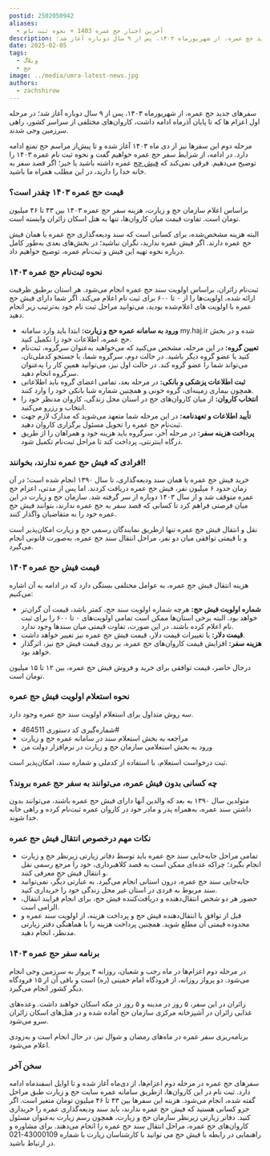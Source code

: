 ```yaml
---
postid: 2502050942
aliases:
  - آخرین اخبار حج عمره 1403 + نحوه ثبت نام
description: سفرهای جدید حج عمره، از شهریورماه ۱۴۰۳، پس از ۹ سال دوباره آغاز شد؛
date: 2025-02-05
tags:
  - وبلاگ
  - حج
image: ../media/umra-latest-news.jpg
authors:
  - zachshirow
---
```


سفرهای جدید حج عمره، از شهریورماه ۱۴۰۳، پس از ۹ سال دوباره آغاز شد؛ در مرحله اول اعزام‌ ها که تا پایان آذرماه ادامه داشت، کاروان‌های مختلفی از سراسر کشور، راهی سرزمین وحی شدند.

مرحله دوم این سفرها نیز از دی‌ ماه ۱۴۰۳ آغاز شده و تا پیش‌از مراسم حج تمتع ادامه دارد. در ادامه، از شرایط سفر حج عمره خواهیم گفت و نحوه ثبت نام عمره ۱۴۰۳ را توضیح می‌دهیم. فرقی نمی‌کند که [فیش حج](https://ziarat.co/fishhaj) عمره داشته باشید یا خیر؛ اگر قصد سفر به خانه خدا را دارید، در این مطلب همراه ما باشید.

### قیمت حج عمره ۱۴۰۳ چقدر است؟

براساس اعلام سازمان حج و زیارت، هزینه سفر حج عمره ۱۴۰۳ بین ۴۳ تا ۴۶ میلیون تومان است. تفاوت قیمت میان کاروان‌ها، تنها به هتل اسکان زائران وابسته است.

البته هزینه مشخص‌شده، برای کسانی است که سند ودیعه‌گذاری حج عمره یا همان فیش حج عمره دارند. اگر فیش عمره ندارید، نگران نباشید؛ در بخش‌های بعدی به‌طور کامل درباره نحوه تهیه این فیش و ثبت‌نام عمره، توضیح خواهیم داد.

### نحوه ثبت‌نام حج عمره ۱۴۰۳

ثبت‌نام زائران، براساس اولویت سند حج عمره انجام می‌شود. هر استان برطبق ظرفیت ارائه ‌شده، اولویت‌ها را از ۰ تا ۶۰۰ برای ثبت ‌نام اعلام می‌کند. اگر شما دارای فیش حج عمره با اولویت ‌های اعلام‌شده بودید، می‌توانید مراحل ثبت ‌نام خود به‌ترتیب زیر انجام دهید.

- **ورود به سامانه عمره حج و زیارت:** ابتدا باید وارد سامانه my.haj.ir شده و در بخش حج عمره، اطلاعات خود را تکمیل کنید.
- **تعیین گروه‌:** در این مرحله، مشخص می‌کنید که می‌خواهید به‌عنوان سرگروه، ثبت‌نام کنید یا عضو گروه دیگر باشید. در حالت دوم، سرگروه شما، با جستجو کدملی‌تان، می‌تواند شما را عضو گروه کند. در حالت اول نیز، می‌توانید همین کار را به‌عنوان سرگروه انجام دهید.
- **ثبت اطلاعات پزشکی و بانکی:** در مرحله بعد، تمامی اعضای گروه باید اطلاعاتی همچون بیماری زمینه‌ای، گروه خونی و همچنین شماره شبا بانکی خود را وارد کنند.
- **انتخاب کاروان:** از میان کاروان‌های حج در استان محل زندگی، کاروان مدنظر خود را انتخاب و رزرو می‌کنید.
- **تأیید اطلاعات و تعهدنامه:** در این مرحله شما متعهد می‌شوید که مدارک لازم جهت ثبت‌نام حج عمره را تحویل مسئول برگزاری‌ کاروان دهید.
- **پرداخت هزینه سفر:** در مرحله آخر، سرگروه باید هزینه خود و همراهان را از طریق درگاه اینترنتی، پرداخت کند تا مراحل ثبت‌نام تکمیل شود.

### افرادی که فیش حج عمره ندارند، بخوانند!

خرید فیش حج عمره یا همان سند ودیعه‌گذاری، تا سال ۱۳۹۰ انجام شده است؛ در آن زمان حدود ۶ میلیون نفر، فیش حج عمره دریافت کردند. اما پس از مدتی، اعزام‌ حج عمره متوقف شد و از سال ۱۴۰۳ دوباره از سر گرفته شد. سازمان حج و زیارت در این میان فرصتی فراهم کرد تا کسانی که قصد سفر به حج عمره ندارند، بتوانند فیش حج عمره خود را به متقاضیان واگذار کنند.

نقل و انتقال فیش حج عمره تنها ازطریق نمایندگان رسمی حج و زیارت امکان‌پذیر است و با قیمتی توافقی میان دو نفر، مراحل انتقال سند حج عمره، به‌صورت قانونی انجام می‌گیرد.

### قیمت فیش حج عمره ۱۴۰۳

هزینه انتقال فیش حج عمره، به عوامل مختلفی بستگی دارد که در ادامه به آن اشاره می‌کنیم:

- **شماره اولویت فیش حج:** هرچه شماره اولویت سند حج، کمتر باشد، قیمت آن گران‌تر خواهد بود. البته برخی استان‌ها ممکن است تمامی اولویت‌های ۰ تا ۶۰۰ را برای ثبت‌ نام اعلام کرده باشند. در این صورت، تفاوت قیمتی میان سندها وجود ندارد.
- **قیمت دلار:** با تغییرات قیمت دلار، قیمت فیش حج عمره نیز تغییر خواهد داشت.
- **هزینه سفر:** افزایش قیمت کاروان‌های حج عمره، بر روی قیمت فیش حج نیز، اثرگذار خواهد بود.

درحال حاضر، قیمت توافقی برای خرید و فروش فیش حج عمره، بین ۱۲ تا ۱۵ میلیون تومان است.

### نحوه استعلام اولویت فیش حج عمره

سه روش متداول برای استعلام اولویت سند حج عمره وجود دارد.

- شماره‌گیری کد دستوری *4*64511#
- مراجعه به بخش استعلام سند در سامانه عمره حج و زیارت
- ورود به بخش استعلامی سازمان حج و زیارت در نرم‌افزار دولت من

ثبت درخواست استعلام، با استفاده از کدملی و شماره سند، امکان‌پذیر است.

### چه کسانی بدون فیش عمره، می‌توانند به سفر حج عمره بروند؟

متولدین سال ۱۳۹۰ به بعد که والدین آنها دارای فیش حج عمره باشند، می‌توانند بدون داشتن سند عمره، به‌همراه پدر و مادر خود در کاروان عمره ثبت‌نام کرده و راهی خانه خدا شوند.

### نکات مهم درخصوص انتقال فیش حج عمره

- تمامی مراحل جابه‌جایی سند حج عمره باید توسط دفاتر زیارتی زیرنظر حج و زیارت انجام بگیرد؛ چراکه عده‌ای ممکن است به قصد کلاهبرداری، خود را مرجع رسمی نقل و انتقال فیش حج معرفی کنند.
- جابه‌جایی سند حج عمره، درون استانی انجام می‌گیرد. به عبارتی دیگر، نمی‌توانید سند مربوط به فردی در استان غیر محل زندگی خود را خریداری کنید.
- حضور هر دو شخص انتقال‌دهنده و دریافت‌کننده فیش حج، برای انجام فرایند انتقال، الزامی است.
- قبل از توافق با انتقال‌دهنده فیش حج و پرداخت هزینه، از اولویت سند عمره و محدوده قیمتی آن مطلع شوید. همچنین پرداخت هزینه را با هماهنگی دفتر زیارتی مدنظر، انجام دهید.

### برنامه سفر حج عمره ۱۴۰۳

در مرحله دوم اعزام‌ها در ماه رجب و شعبان، روزانه ۴ پرواز به سرزمین وحی انجام می‌شود. دو پرواز روزانه، از فرودگاه امام خمینی (ره) است و باقی آن از ۱۵ فرودگاه دیگر کشور انجام می‌گیرد.

زائران در این سفر، ۵ روز در مدینه و ۵ روز در مکه اسکان خواهند داشت. وعده‌های غذایی زائران در آشپزخانه مرکزی سازمان حج آماده شده و در هتل‌های اسکان زائران سرو می‌شود.

برنامه‌ریزی سفر عمره در ماه‌های رمضان و شوال نیز، در حال انجام است و به‌زودی اعلام می‌شود.

### سخن آخر

سفرهای حج عمره در مرحله دوم اعزام‌ها، از دی‌ماه آغاز شده و تا اوایل اسفندماه ادامه دارد. ثبت ‌نام در این کاروان‌ها، ازطریق سامانه عمره سایت حج و زیارت طبق مراحل گفته ‌شده، انجام می‌شود. هزینه این سفرها بین ۴۳ تا ۴۶ میلیون تومان متغیر است. اگر جزو کسانی هستید که فیش حج عمره ندارند، باید سند ودیعه‌گذاری عمره را خریداری کنید. دفاتر زیارتی زیرنظر سازمان حج و زیارت، همچون رسم زیارت به‌عنوان مسئول کاروان‌های حج عمره، مراحل انتقال سند حج عمره را انجام می‌دهند. برای مشاوره و راهنمایی در رابطه با فیش حج می توانید با کارشناسان زیارت با شماره 43000109-021 در ارتباط باشید.

<BlogCardLink  id="haj-signup" collection="services" />